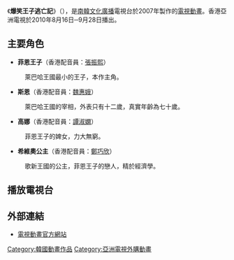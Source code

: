 {{Link style|time=2015-12-13T14:29:19+00:00}}
{{Infobox animanga/Headerofja
|標題= 爆笑王子逃亡記
|圖像= 
|尺寸= 
|說明= 
|日文名稱= {{lang|ko|르브바하프 왕국 재건설기}}
|英文名稱= Revbahaf Kingdom Rebuilding Story
|假名= 
|羅馬字= 
|類型= 
}}
{{Infobox animanga/name
|original=
|official=
|formal={{flagicon|HKG}} 爆笑王子逃亡記
|common=
}}
{{Infobox animanga/TVAnime
|標題= 
|原作= 
|導演= 
|企畫= 
|人物設定= 
|動畫製作= 
|製作= 
|播放電視台= {{flagicon|KOR}} [[文化廣播_(韓國)|文化廣播]]
|其他電視台= {{flagicon|HKG}} [[亞洲電視|亞洲電視]]
|播放開始= 2007年5月21日
|播放結束= 2007年11月26日
|話數=26
|其他= 
|Copyright= 
}}
{{Infobox animanga/Footerofja}}

《'''爆笑王子逃亡記'''》（{{lang-ko|르브바하프 왕국 재건설기}}），是[[南韓|南韓]][[文化廣播_(韓國)|文化廣播]]電視台於2007年製作的[[電視動畫|電視動畫]]。香港亞洲電視於2010年8月16日─9月28日播出。

==主要角色==
*'''菲恩王子'''（香港配音員：[[張振熙|張振熙]]）
:萊巴哈王國最小的王子，本作主角。
*'''斯恩'''（香港配音員：[[魏惠娥|魏惠娥]]）
:萊巴哈王國的宰相，外表只有十二歲，真實年齡為七十歲。
*'''高娜'''（香港配音員：[[譚淑嫻|譚淑嫻]]）
:菲恩王子的婢女，力大無窮。
*'''希維奧公主'''（香港配音員：[[鄭巧欣|鄭巧欣]]）
:歌新王國的公主，菲恩王子的戀人，精於經濟學。

== 播放電視台 ==
{{電視節目的變遷
|電視台={{flagicon|HKG}} [[本港台|本港台]]
|播放檔次=星期一至四 16:45－17:15 節目
|節目名稱=爆笑王子逃亡記<br/>（2010年8月16日－9月28日）
|上一節目=[[百變雙子星|百變雙子星]]
|下一節目=[[勁爆倉鼠樂隊|勁爆倉鼠樂隊]]
|2電視台={{flagicon|HKG}} [[本港台|本港台]]
|2播放檔次=星期一至五 17:00－17:30 節目
|2節目名稱=爆笑王子逃亡記<br/>重播<br/>（2011年12月12日－2012年1月16日）
|2上一節目=[[戀愛小魔女|戀愛小魔女]]<br/>重播<br/>（2011年10月31日－12月17日）
|2下一節目=[[X-Men|X戰警]]<br/>重播<br/>（2012年1月17日－5月1日）
|3電視台={{flagicon|HKG}} [[本港台|本港台]]
|3播放檔次=星期日 10:00－11:00 節目
|3節目名稱=爆笑王子逃亡記<br/>重播<br/>（2014年12月14日－2015年3月8日）
|3上一節目=[[松鼠特攻|松鼠特攻]]<br/>重播
|3下一節目=[[我們這一班|我們這一班]]<br/>重播<br/>（2015年3月15日 09:45－10:15）<hr>[[巴布熊貓成語系列|巴布熊貓成語系列]]<br/>重播<br/>（2015年3月15日 10:15－10:30）<hr>總理記者會<br/>（2015年3月15日 10:30－12:30）<hr>[[高铁英雄|鐵道小英雄]]<br/>重播<br/>（2015年3月22日－6月14日）
|4電視台={{flagicon|HKG}} [[本港台|本港台]]
|4播放檔次=星期一至五 17:00－17:30 節目<br>5月18日 17:00－17:55
|4節目名稱=爆笑王子逃亡記<br/>重播<br/>（2015年5月4日－6月5日）
|4上一節目=[[戰鬥王之颶風戰魂|戰鬥王之颶風戰魂]]<br/>重播<br/>（2015年2月17日－4月30日）<hr>[[松鼠特攻|松鼠特攻]]<br/>重播<br/>（2015年5月1日）
|4下一節目=
}}
{{電視節目的變遷
|電視台={{flagicon|HKG}} [[亞洲電視國際台|國際台]]
|播放檔次=星期日 16:40－17:05 節目
|節目名稱=爆笑王子逃亡記<br>（2011年5月22日－11月13日）
|上一節目=[[小公主|小公主]]
|下一節目=[[YOYO小樂園|YOYO小樂園]]
|2電視台={{flagicon|HKG}} [[亞洲電視國際台|國際台]]
|2播放檔次=星期六、日 16:30－17:00 節目
|2節目名稱=爆笑王子逃亡記<br/>重播<br/>（2014年9月13日－12月7日）
|2上一節目=[[快閃兔與聰明龜|快閃兔與聰明龜]]<br/>重播
|2下一節目=[[:en:Garth_and_Bev|小精靈大冒險]]
}}

== 外部連結 ==
* {{ko}}[https://web.archive.org/web/20140906203656/http://movie.daum.net/tv/detail/main.do?tvProgramId=51071 電視動畫官方網站]

[[Category:韓國動畫作品|Category:韓國動畫作品]]
[[Category:亞洲電視外購動畫|Category:亞洲電視外購動畫]]